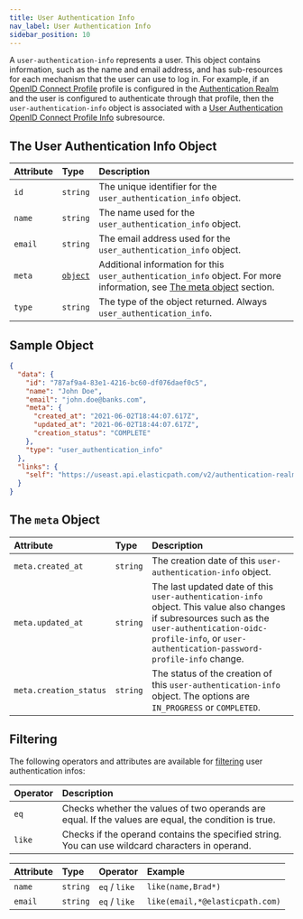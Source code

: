 ```yaml
---
title: User Authentication Info
nav_label: User Authentication Info
sidebar_position: 10
---
```


A `user-authentication-info` represents a user. This object contains information, such as the name and email address, and has sub-resources for each mechanism that the user can use to log in.
For example, if an [OpenID Connect Profile](/docs/authentication/single-sign-on/openid-connect-profiles-api/openid-connect-profiles-api-overview) profile is configured in the [Authentication Realm](/docs/authentication/single-sign-on/authentication-realm-api/authentication-realm-api-overview) and the user is configured to authenticate through that profile, then the `user-authentication-info` object is associated with a [User Authentication OpenID Connect Profile Info](/docs/authentication/single-sign-on/user-authentication-openid-connect-profile-api/openid-connect-profile-overview) subresource.


## The User Authentication Info Object

| Attribute | Type | Description |
| :--- | :--- | :--- |
| `id` | `string` | The unique identifier for the `user_authentication_info` object. |
| `name` | `string` | The name used for the `user_authentication_info` object. |
| `email` | `string` | The email address used for the `user_authentication_info` object. |
| `meta` | [`object`](#the-meta-object) | Additional information for this `user_authentication_info` object. For more information, see [The meta object](#the-meta-object) section. |
| `type` | `string` | The type of the object returned. Always `user_authentication_info`. |

## Sample Object

```json
{
  "data": {
    "id": "787af9a4-83e1-4216-bc60-df076daef0c5",
    "name": "John Doe",
    "email": "john.doe@banks.com",
    "meta": {
      "created_at": "2021-06-02T18:44:07.617Z",
      "updated_at": "2021-06-02T18:44:07.617Z",
      "creation_status": "COMPLETE"
    },
    "type": "user_authentication_info"
  },
  "links": {
    "self": "https://useast.api.elasticpath.com/v2/authentication-realms/b6cf44b5-5d52-46b8-ae6f-7f28847fb269/user-authentication-info/787af9a4-83e1-4216-bc60-df076daef0c5"
  }
}
```

## The `meta` Object

| Attribute | Type | Description |
| :--- | :--- | :--- |
| `meta.created_at` | `string` | The creation date of this `user-authentication-info` object. |
| `meta.updated_at` | `string` | The last updated date of this `user-authentication-info` object. This value also changes if subresources such as the `user-authentication-oidc-profile-info`, or `user-authentication-password-profile-info` change. |
| `meta.creation_status` | `string` | The status of the creation of this `user-authentication-info` object. The options are `IN_PROGRESS` or `COMPLETED`. |

## Filtering

The following operators and attributes are available for [filtering](/guides/Getting-Started/filtering) user authentication infos:

| Operator | Description |
| :--- | :--- |
| `eq`     | Checks whether the values of two operands are equal. If the values are equal, the condition is true. |
| `like`   | Checks if the operand contains the specified string. You can use wildcard characters in operand. |

| Attribute | Type | Operator | Example |
| :--- | :--- | :--- | :--- |
| `name`    | `string` | `eq` / `like` | `like(name,Brad*)` |
| `email`   | `string` | `eq` / `like` | `like(email,*@elasticpath.com)` |
